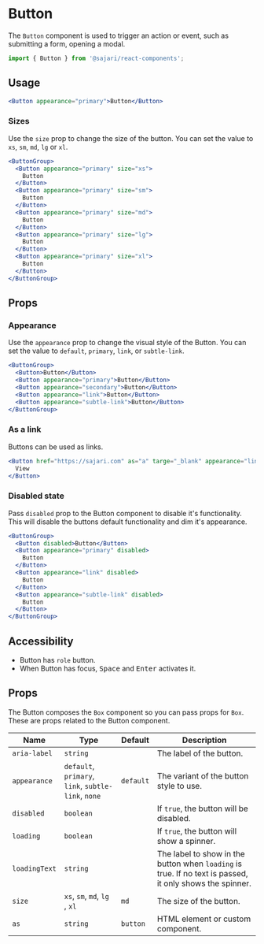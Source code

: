 
<SEO
  title="Button"
  scope="Components"
  description="The Button component is used to trigger an action or event, such as submitting a
form, opening a Dialog, canceling an action, or performing a delete operation."
/>

# Button

The `Button` component is used to trigger an action or event, such as submitting a form, opening a modal.

```js
import { Button } from '@sajari/react-components';
```

## Usage

```jsx
<Button appearance="primary">Button</Button>
```

### Sizes

Use the `size` prop to change the size of the button. You can set the value to
`xs`, `sm`, `md`, `lg` or `xl`.

```jsx
<ButtonGroup>
  <Button appearance="primary" size="xs">
    Button
  </Button>
  <Button appearance="primary" size="sm">
    Button
  </Button>
  <Button appearance="primary" size="md">
    Button
  </Button>
  <Button appearance="primary" size="lg">
    Button
  </Button>
  <Button appearance="primary" size="xl">
    Button
  </Button>
</ButtonGroup>
```

## Props

### Appearance

Use the `appearance` prop to change the visual style of the Button. You can set the
value to `default`, `primary`, `link`, or `subtle-link`.

```jsx
<ButtonGroup>
  <Button>Button</Button>
  <Button appearance="primary">Button</Button>
  <Button appearance="secondary">Button</Button>
  <Button appearance="link">Button</Button>
  <Button appearance="subtle-link">Button</Button>
</ButtonGroup>
```

### As a link

Buttons can be used as links.

```jsx
<Button href="https://sajari.com" as="a" targe="_blank" appearance="link">
  View
</Button>
```

### Disabled state

Pass `disabled` prop to the Button component to disable it's functionality. This will disable
the buttons default functionality and dim it's appearance.

```jsx
<ButtonGroup>
  <Button disabled>Button</Button>
  <Button appearance="primary" disabled>
    Button
  </Button>
  <Button appearance="link" disabled>
    Button
  </Button>
  <Button appearance="subtle-link" disabled>
    Button
  </Button>
</ButtonGroup>
```

## Accessibility

- Button has `role` button.
- When Button has focus, <kbd>Space</kbd> and <kbd>Enter</kbd> activates it.

## Props

The Button composes the `Box` component so you can pass props for
`Box`. These are props related to the Button component.

| Name          | Type                                                | Default   | Description                                                                                              |
| ------------- | --------------------------------------------------- | --------- | -------------------------------------------------------------------------------------------------------- |
| `aria-label`  | `string`                                            |           | The label of the button.                                                                                 |
| `appearance`  | `default`, `primary`, `link`, `subtle-link`, `none` | `default` | The variant of the button style to use.                                                                  |
| `disabled`    | `boolean`                                           |           | If `true`, the button will be disabled.                                                                  |
| `loading`     | `boolean`                                           |           | If `true`, the button will show a spinner.                                                               |
| `loadingText` | `string`                                            |           | The label to show in the button when `loading` is true. If no text is passed, it only shows the spinner. |
| `size`        | `xs`, `sm`, `md`, `lg` , `xl`                       | `md`      | The size of the button.                                                                                  |
| `as`          | `string`                                            | `button`  | HTML element or custom component.                                                                        |
